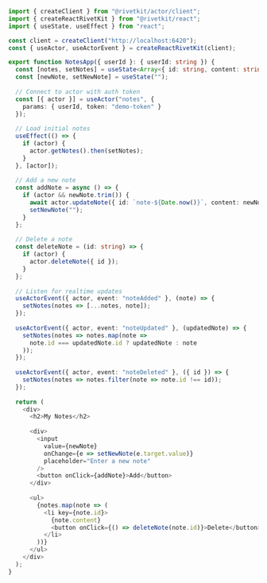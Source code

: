 ```typescript
import { createClient } from "@rivetkit/actor/client";
import { createReactRivetKit } from "@rivetkit/react";
import { useState, useEffect } from "react";

const client = createClient("http://localhost:6420");
const { useActor, useActorEvent } = createReactRivetKit(client);

export function NotesApp({ userId }: { userId: string }) {
  const [notes, setNotes] = useState<Array<{ id: string, content: string }>>([]);
  const [newNote, setNewNote] = useState("");
  
  // Connect to actor with auth token
  const [{ actor }] = useActor("notes", { 
    params: { userId, token: "demo-token" }
  });
  
  // Load initial notes
  useEffect(() => {
    if (actor) {
      actor.getNotes().then(setNotes);
    }
  }, [actor]);
  
  // Add a new note
  const addNote = async () => {
    if (actor && newNote.trim()) {
      await actor.updateNote({ id: `note-${Date.now()}`, content: newNote });
      setNewNote("");
    }
  };
  
  // Delete a note
  const deleteNote = (id: string) => {
    if (actor) {
      actor.deleteNote({ id });
    }
  };
  
  // Listen for realtime updates
  useActorEvent({ actor, event: "noteAdded" }, (note) => {
    setNotes(notes => [...notes, note]);
  });
  
  useActorEvent({ actor, event: "noteUpdated" }, (updatedNote) => {
    setNotes(notes => notes.map(note => 
      note.id === updatedNote.id ? updatedNote : note
    ));
  });
  
  useActorEvent({ actor, event: "noteDeleted" }, ({ id }) => {
    setNotes(notes => notes.filter(note => note.id !== id));
  });
  
  return (
    <div>
      <h2>My Notes</h2>
      
      <div>
        <input 
          value={newNote}
          onChange={e => setNewNote(e.target.value)}
          placeholder="Enter a new note"
        />
        <button onClick={addNote}>Add</button>
      </div>
      
      <ul>
        {notes.map(note => (
          <li key={note.id}>
            {note.content}
            <button onClick={() => deleteNote(note.id)}>Delete</button>
          </li>
        ))}
      </ul>
    </div>
  );
}
```
